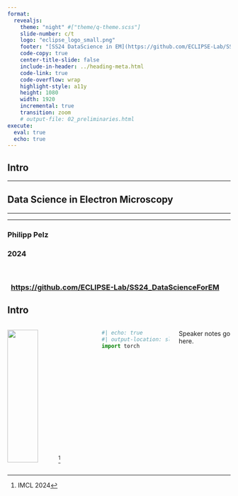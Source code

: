 ```yaml
---
format: 
  revealjs:
    theme: "night" #["theme/q-theme.scss"]
    slide-number: c/t
    logo: "eclipse_logo_small.png"
    footer: "[SS24 DataScience in EM](https://github.com/ECLIPSE-Lab/SS24_DataScienceForEM)"
    code-copy: true
    center-title-slide: false
    include-in-header: ../heading-meta.html
    code-link: true
    code-overflow: wrap
    highlight-style: a11y
    height: 1080
    width: 1920
    incremental: true
    transition: zoom
    # output-file: 02_preliminaries.html
execute: 
  eval: true
  echo: true
---
```

## Intro

<hr>
<h2> Data Science in Electron Microscopy </h2>

<hr>
<hr>
<h3> Philipp Pelz </h3>

<h3> 2024 </h3>
<br>

<h3>  &nbsp; [https://github.com/ECLIPSE-Lab/SS24_DataScienceForEM](https://github.com/ECLIPSE-Lab/SS24_DataScienceForEM)
</h3>

## Intro
:::: {.columns}

::: {.column width="50%"}
![](img/inv1.png){.absolute top=200 left=0 width="60%" height="300"}^[IMCL 2024]
:::

::: {.column width="40%"}
```python
#| echo: true
#| output-location: slide
import torch
```

:::

::: {.notes}
Speaker notes go here.
:::
<!-- ::: aside
Some additional commentary of more peripheral interest.
::: -->


::::